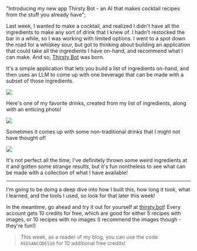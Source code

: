   "Introducing my new app Thirsty Bot - an AI that makes cocktail recipes from the stuff you already have";

Last week, I wanted to make a cocktail, and realized I didn't have all the ingredients
to make any sort of drink that I knew of. I hadn't restocked the bar in a while, so I was working with
limited options. I went to a spot down the road for a whiskey sour, but got to thinking about building
an application that could take all the ingredients I have on-hand, and recommend what I can make. And so,
[Thirsty Bot](https://thirsty.bot) was born.

It's a simple application that lets you build a list of ingredients on-hand, and then uses an LLM to come
up with one beverage that can be made with a subset of those ingredients.

![](thirsty-bot:example-ui.png)

Here's one of my favorite drinks, created from my list of ingredients, along with an
enticing photo!

![](thirst-bot:example-old-fashioned.png)

Sometimes it comes up with some non-traditional drinks that I might not have thought of!

![](thirsty-bot:exampl-espresso-coconut.png)

It's not perfect all the time; I've definitely thrown some weird ingredients at it and gotten
some strange results, but it's fun nontheless to see what can be made with a collection of what I have
available!

---

I'm going to be doing a deep dive into how I built this, how long it took, what I learned, and the tools I used, so look for that
later this week!

In the meantime, go ahead and try it out for yourself at [thirsty.bot](https://thirsty.bot)! Every account gets 10 credits for free,
which are good for either 5 recipes with images, or 10 recipes with no images (I recommend the images though - they're fun!)

> This week, as a reader of my blog, you can use the code `KEEGANCODES10` for 10 additional free credits!
